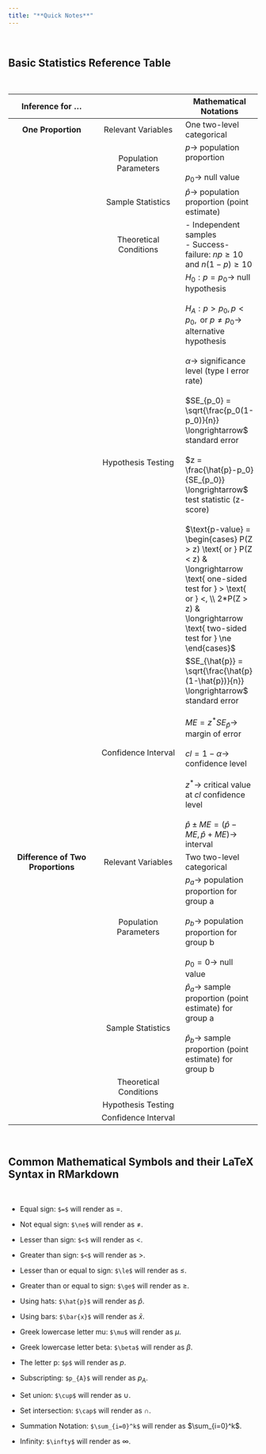 ---
title: "**Quick Notes**"
---

<br>

## **Basic Statistics Reference Table**

<br>

<center>

| **Inference for ...** |  | **Mathematical Notations** |
|:---:|:---:|---|
| **One Proportion** | Relevant Variables | One two-level categorical |
|  | Population Parameters | $p \longrightarrow$ population proportion<br><br>$p_0 \longrightarrow$ null value |
|  | Sample Statistics | $\hat{p} \longrightarrow$ population proportion (point estimate) |
|  | Theoretical Conditions | - Independent samples<br>- Success-failure: $np \ge 10$ and $n(1-p) \ge 10$ |
|  | Hypothesis Testing | $H_0: p = p_0 \longrightarrow$ null hypothesis<br><br>$H_A: p > p_0, p < p_0, \text{ or } p \ne p_0 \longrightarrow$ alternative hypothesis<br><br>$\alpha \longrightarrow$ significance level (type I error rate)<br><br>$SE_{p_0} = \sqrt{\frac{p_0(1-p_0)}{n}} \longrightarrow$ standard error<br><br>$z = \frac{\hat{p}-p_0}{SE_{p_0}} \longrightarrow$ test statistic (z-score)<br><br>$\text{p-value} = \begin{cases} P(Z > z) \text{ or } P(Z < z) & \longrightarrow \text{ one-sided test for } > \text{ or } <, \\ 2*P(Z > z) & \longrightarrow \text{ two-sided test for } \ne \end{cases}$ |
|  | Confidence Interval | $SE_{\hat{p}} = \sqrt{\frac{\hat{p}(1-\hat{p})}{n}} \longrightarrow$ standard error<br><br>$ME = z^* SE_{\hat{p}} \longrightarrow$ margin of error<br><br>$cl = 1-\alpha \longrightarrow$ confidence level<br><br>$z^* \longrightarrow$ critical value at $cl$ confidence level<br><br>$\hat{p} \pm ME = (\hat{p}-ME,\hat{p}+ME) \longrightarrow$ interval |
| **Difference of Two Proportions** | Relevant Variables | Two two-level categorical |
|  | Population Parameters | $p_a \longrightarrow$ population proportion for group a<br><br>$p_b \longrightarrow$ population proportion for group b<br><br>$p_0 = 0 \longrightarrow$ null value |
|  | Sample Statistics | $\hat{p}_a \longrightarrow$ sample proportion (point estimate) for group a<br><br>$\hat{p}_b \longrightarrow$ sample proportion (point estimate) for group b |
|  | Theoretical Conditions |  |
|  | Hypothesis Testing |  |
|  | Confidence Interval |  |

</center>

<br>

## **Common Mathematical Symbols and their LaTeX Syntax in RMarkdown**

<br>

-   Equal sign: `$=$` will render as $=$.

-   Not equal sign: `$\ne$` will render as $\ne$.

-   Lesser than sign: `$<$` will render as $<$.

-   Greater than sign: `$<$` will render as $>$.

-   Lesser than or equal to sign: `$\le$` will render as $\le$.

-   Greater than or equal to sign: `$\ge$` will render as $\ge$.

-   Using hats: `$\hat{p}$` will render as $\hat{p}$.

-   Using bars: `$\bar{x}$` will render as $\bar{x}$.

-   Greek lowercase letter mu: `$\mu$` will render as $\mu$.

-   Greek lowercase letter beta: `$\beta$` will render as $\beta$.

-   The letter p: `$p$` will render as $p$.

-   Subscripting: `$p_{A}$` will render as $p_{A}$.

-   Set union: `$\cup$` will render as $\cup$.

-   Set intersection: `$\cap$` will render as $\cap$.

-   Summation Notation: `$\sum_{i=0}^k$` will render as $\sum_{i=0}^k$.

-   Infinity: `$\infty$` will render as $\infty$.

<br>
